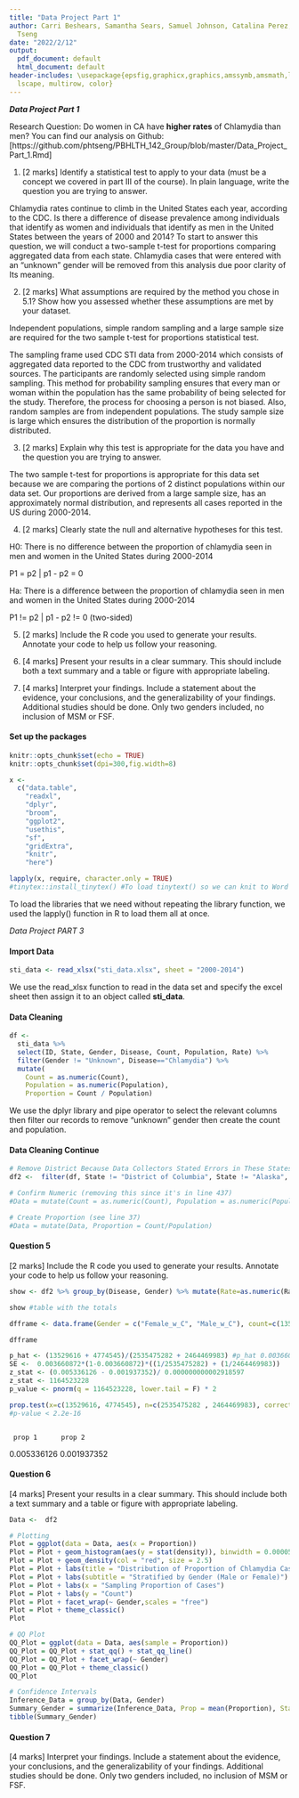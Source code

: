 ```yaml
---
title: "Data Project Part 1"
author: Carri Beshears, Samantha Sears, Samuel Johnson, Catalina Perez, and Phuong
  Tseng
date: "2022/2/12"
output:
  pdf_document: default
  html_document: default
header-includes: \usepackage{epsfig,graphicx,graphics,amssymb,amsmath,latexsym,amsfonts,url,
  lscape, multirow, color}
---
```

***Data Project Part 1***

Research Question: Do women in CA have <b>higher rates</b> of Chlamydia than men? 
You can find our analysis on Github: [https://github.com/phtseng/PBHLTH_142_Group/blob/master/Data_Project_Part_1.Rmd]

1. [2 marks] Identify a statistical test to apply to your data (must be a concept we covered in part III of the course). In plain language, write the question you are trying to answer.

Chlamydia rates continue to climb in the United States each year, according to the CDC. Is there a 
difference of disease prevalence among individuals that identify as women and individuals that identify as men in the 
United States between the years of 2000 and 2014? To start to answer this question, we will conduct a
two-sample t-test for proportions comparing aggregated data from each state. Chlamydia 
cases that were entered with an “unknown” gender will be removed from this analysis due poor clarity of 
Its meaning.  

2. [2 marks] What assumptions are required by the method you chose in 5.1?
Show how you assessed whether these assumptions are met by your dataset.

Independent populations, simple random sampling and a large sample size are required 
for the two sample t-test for proportions statistical  test.

The sampling frame used CDC STI data from 2000-2014 which consists of aggregated data reported 
to the CDC from trustworthy and validated sources. The participants are randomly selected using 
simple random sampling. This method for probability sampling ensures that every man or woman 
within the population has the same probability of being selected for the study. Therefore, the process for choosing a person is not biased. Also, random samples are from independent populations. 
The study sample size is large which ensures the distribution of the proportion is normally distributed.

3. [2 marks] Explain why this test is appropriate for the data you have and the question you are trying
to answer. 

The two sample t-test for proportions is appropriate for this data set because we are comparing the portions of 2 distinct populations within our data set. Our proportions are derived from a large sample size, has an approximately normal distribution, and represents all cases reported in the US during 2000-2014. 

4. [2 marks] Clearly state the null and alternative hypotheses for this test.

H0: There is no difference between the proportion of chlamydia seen in men and women in the United States during 2000-2014

P1 = p2 | p1 - p2 = 0

Ha: There is a difference between the proportion of chlamydia seen in men and women in the United States during 2000-2014

P1 != p2 | p1 - p2 != 0 (two-sided)

5. [2 marks] Include the R code you used to generate your results. Annotate your code to help us follow
your reasoning.

6. [4 marks] Present your results in a clear summary. This should include both a text summary and a
table or figure with appropriate labeling.


7. [4 marks] Interpret your findings. Include a statement about the evidence, your conclusions, and the
generalizability of your findings.
Additional studies should be done. Only two genders included, no inclusion of MSM or FSF. 


#### Set up the packages
```r
knitr::opts_chunk$set(echo = TRUE)
knitr::opts_chunk$set(dpi=300,fig.width=8)

x <-
  c("data.table",
    "readxl",
    "dplyr",
    "broom",
    "ggplot2",
    "usethis",
    "sf",
    "gridExtra",
    "knitr",
    "here")

lapply(x, require, character.only = TRUE)
#tinytex::install_tinytex() #To load tinytext() so we can knit to Word document
```
To load the libraries that we need without repeating the library function, we used the lapply() function in R to load them all at once.


*Data Project PART 3*

#### Import Data
```r
sti_data <- read_xlsx("sti_data.xlsx", sheet = "2000-2014")
```
We use the read_xlsx function to read in the data set and specify the excel sheet then assign it to an object called <b>sti_data</b>.

#### Data Cleaning
```r
df <-
  sti_data %>%
  select(ID, State, Gender, Disease, Count, Population, Rate) %>%
  filter(Gender != "Unknown", Disease=="Chlamydia") %>% 
  mutate(
    Count = as.numeric(Count),
    Population = as.numeric(Population),
    Proportion = Count / Population)

```
We use the dplyr library and pipe operator to select the relevant columns then filter our records to remove "unknown" gender then create the count and population.

#### Data Cleaning Continue
```r
# Remove District Because Data Collectors Stated Errors in These States When Sampling then Remove NAN
df2 <-  filter(df, State != "District of Columbia", State != "Alaska", State != "Mississippi") %>% na.omit(df)

# Confirm Numeric (removing this since it's in line 437)
#Data = mutate(Count = as.numeric(Count), Population = as.numeric(Population))

# Create Proportion (see line 37)
#Data = mutate(Data, Proportion = Count/Population)
```

#### Question 5 
[2 marks] Include the R code you used to generate your results. Annotate your code to help us follow your reasoning.

```r

show <- df2 %>% group_by(Disease, Gender) %>% mutate(Rate=as.numeric(Rate)) %>% filter(Disease=='Chlamydia') %>% summarize(TotalCount = sum(Count), TotalPop = sum(Population), TotalRate = sum(Rate)) 

show #table with the totals

dfframe <- data.frame(Gender = c("Female_w_C", "Male_w_C"), count=c(13529616, 4774545), pop=c(2535475282,2464469983), prop=c(13529616 /  2535475282, 4774545 / 2464469983))

dfframe 

p_hat <- (13529616 + 4774545)/(2535475282 + 2464469983) #p_hat 0.003660872
SE <-  0.003660872*(1-0.003660872)*((1/2535475282) + (1/2464469983))
z_stat <- (0.005336126 - 0.001937352)/ 0.000000000002918597
z_stat <- 1164523228
p_value <- pnorm(q = 1164523228, lower.tail = F) * 2

prop.test(x=c(13529616, 4774545), n=c(2535475282 , 2464469983), correct = F) 
#p-value < 2.2e-16



```

     prop 1      prop 2 
0.005336126 0.001937352 


#### Question 6 
[4 marks] Present your results in a clear summary. This should include both a text summary and a table or figure with appropriate labeling.
```r
Data <-  df2

# Plotting
Plot = ggplot(data = Data, aes(x = Proportion))
Plot = Plot + geom_histogram(aes(y = stat(density)), binwidth = 0.000055,color='black',fill='grey')
Plot = Plot + geom_density(col = "red", size = 2.5)
Plot = Plot + labs(title = "Distribution of Proportion of Chlamydia Cases for Each State")
Plot = Plot + labs(subtitle = "Stratified by Gender (Male or Female)")
Plot = Plot + labs(x = "Sampling Proportion of Cases")
Plot = Plot + labs(y = "Count")
Plot = Plot + facet_wrap(~ Gender,scales = "free")
Plot = Plot + theme_classic()
Plot

# QQ Plot
QQ_Plot = ggplot(data = Data, aes(sample = Proportion)) 
QQ_Plot = QQ_Plot + stat_qq() + stat_qq_line() 
QQ_Plot = QQ_Plot + facet_wrap(~ Gender)
QQ_Plot = QQ_Plot + theme_classic()
QQ_Plot

# Confidence Intervals
Inference_Data = group_by(Data, Gender)
Summary_Gender = summarize(Inference_Data, Prop = mean(Proportion), Standard = sd(Proportion), Margin_95 = 1.96*Standard/sqrt(n()), Lower = Prop - Margin_95, Upper = Prop + Margin_95)
tibble(Summary_Gender)
```

#### Question 7 
[4 marks] Interpret your findings. Include a statement about the evidence, your conclusions, and the
generalizability of your findings.
Additional studies should be done. Only two genders included, no inclusion of MSM or FSF. 

```r

```



